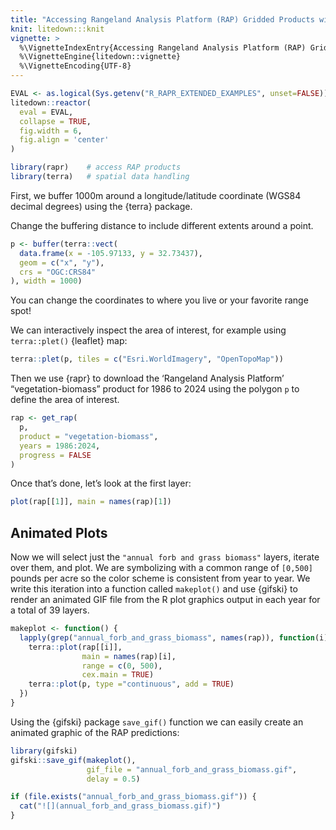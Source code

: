 ```yaml
---
title: "Accessing Rangeland Analysis Platform (RAP) Gridded Products with R"
knit: litedown:::knit
vignette: >
  %\VignetteIndexEntry{Accessing Rangeland Analysis Platform (RAP) Gridded Products with R}
  %\VignetteEngine{litedown::vignette}
  %\VignetteEncoding{UTF-8}
---
```


```r
EVAL <- as.logical(Sys.getenv("R_RAPR_EXTENDED_EXAMPLES", unset=FALSE))
litedown::reactor(
  eval = EVAL,
  collapse = TRUE,
  fig.width = 6,
  fig.align = 'center'
)
```

```r
library(rapr)    # access RAP products
library(terra)   # spatial data handling
```

First, we buffer 1000m around a longitude/latitude coordinate (WGS84 decimal
degrees) using the {terra} package.

Change the buffering distance to include different extents around a point.

```r
p <- buffer(terra::vect(
  data.frame(x = -105.97133, y = 32.73437),
  geom = c("x", "y"),
  crs = "OGC:CRS84"
), width = 1000)
```

You can change the coordinates to where you live or your favorite range spot!

We can interactively inspect the area of interest, for example using
`terra::plet()` {leaflet} map:

```r
terra::plet(p, tiles = c("Esri.WorldImagery", "OpenTopoMap"))
```

Then we use {rapr} to download the 'Rangeland Analysis Platform'
"vegetation-biomass" product for 1986 to 2024 using the polygon `p` to
define the area of interest.

```r
rap <- get_rap(
  p,
  product = "vegetation-biomass",
  years = 1986:2024,
  progress = FALSE
)
```

Once that's done, let's look at the first layer:

```r
plot(rap[[1]], main = names(rap)[1])
```

## Animated Plots

Now we will select just the `"annual forb and grass biomass"` layers, iterate
over them, and plot. We are symbolizing with a common range of `[0,500]` pounds
per acre so the color scheme is consistent from year to year.
We write this iteration into a function called `makeplot()` and use {gifski} to
render an animated GIF file from the R plot graphics output in each year for a
total of 39 layers.

```r
makeplot <- function() {
  lapply(grep("annual_forb_and_grass_biomass", names(rap)), function(i) {
    terra::plot(rap[[i]], 
                main = names(rap)[i], 
                range = c(0, 500), 
                cex.main = TRUE)
    terra::plot(p, type ="continuous", add = TRUE)
  })
}
```

Using the {gifski} package `save_gif()` function we can easily create an animated graphic of the RAP predictions:

```r
library(gifski) 
gifski::save_gif(makeplot(), 
                 gif_file = "annual_forb_and_grass_biomass.gif", 
                 delay = 0.5)
```

```r
if (file.exists("annual_forb_and_grass_biomass.gif")) {
  cat("![](annual_forb_and_grass_biomass.gif)")
}
```
